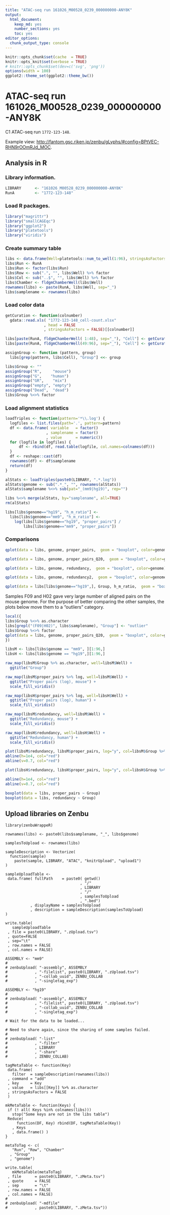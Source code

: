 ```yaml
---
title: "ATAC-seq run 161026_M00528_0239_000000000-ANY8K"
output: 
  html_document: 
    keep_md: yes
    number_sections: yes
    toc: yes
editor_options: 
  chunk_output_type: console
---
```


```r
knitr::opts_chunk$set(cache  = TRUE)
knitr::opts_knit$set(verbose = TRUE)
# knitr::opts_chunk$set(dev=c('svg', 'png'))
options(width = 100)
ggplot2::theme_set(ggplot2::theme_bw())
```


# ATAC-seq run 161026_M00528_0239_000000000-ANY8K

C1 ATAC-seq run `1772-123-148`.

Example view: <http://fantom.gsc.riken.jp/zenbu/gLyphs/#config=BPtVEC-RHN9rOOmRJd_MOC>.


## Analysis in R

### Library information.

```r
LIBRARY      <- "161026_M00528_0239_000000000-ANY8K"
RunA         <- "1772-123-148"
```

### Load R packages.

```r
library("magrittr")
library("smallCAGEqc")
library("ggplot2")
library("platetools")
library("viridis")
```

### Create summary table

```r
libs <- data.frame(Well=platetools::num_to_well(1:96), stringsAsFactors = FALSE)
libs$Run <- RunA
libs$Run <- factor(libs$Run)
libs$Row <- sub(".", "", libs$Well) %>% factor
libs$Col <- sub("..$", "", libs$Well) %>% factor
libs$Chamber <- fldgmChamberWell(libs$Well)
rownames(libs) <- paste(RunA, libs$Well, sep="_")
libs$samplename <- rownames(libs)
```

### Load color data

```r
getCuration <- function(colnumber)
  gdata::read.xls( "1772-123-148_cell-count.xlsx"
                 , head = FALSE
                 , stringsAsFactors = FALSE)[[colnumber]]

libs[paste(RunA, fldgmChamberWell( 1:48), sep="_"), "Cell"] <- getCuration(2)
libs[paste(RunA, fldgmChamberWell(49:96), sep="_"), "Cell"] <- getCuration(6)

assignGroup <- function (pattern, group)
  libs[grep(pattern, libs$Cell), "Group"] <<- group

libs$Group <- ""
assignGroup("R",     "mouse")
assignGroup("G",    "human")
assignGroup("GR",    "mix")
assignGroup("empty", "empty")
assignGroup("Dead",  "dead")
libs$Group %<>% factor
```

### Load alignment statistics

```r
loadTriples <- function(pattern='*\\.log') {
  logfiles <- list.files(path='.', pattern=pattern)
  df <- data.frame( variable   = factor()
                  , samplename = factor()
                  , value      = numeric())
  for (logfile in logfiles) {
      df <- rbind(df, read.table(logfile, col.names=colnames(df)))
  }
  df <- reshape::cast(df)
  rownames(df) <- df$samplename
  return(df)
}

alStats <- loadTriples(paste0(LIBRARY, ".*.log"))
alStats$genome <- sub(".*_", "", rownames(alStats))
alStats$samplename %<>% sub(pat="_(mm9|hg19)", rep="")

libs %<>% merge(alStats, by="samplename", all=TRUE)
rm(alStats)
```

```r
libs[libs$genome=="hg19", "h_m_ratio"] <-
  libs[libs$genome=="mm9", "h_m_ratio"] <-
    log(libs[libs$genome=="hg19", "proper_pairs"] /
        libs[libs$genome=="mm9", "proper_pairs"])
```
### Comparisons

```r
qplot(data = libs, genome, proper_pairs,  geom = "boxplot", color=genome) + ggtitle('Proper pairs') + facet_wrap(~Group, scale="free")

qplot(data = libs, genome, proper_pairs_Q20,  geom = "boxplot", color=genome) + ggtitle('Proper pairs (Q > 20)') + facet_wrap(~Group, scale="free")

qplot(data = libs, genome, redundancy,  geom = "boxplot", color=genome) + ggtitle('Redundancy') + facet_wrap(~Group, scale="free")

qplot(data = libs, genome, redundancy2,  geom = "boxplot", color=genome) + ggtitle('Redundancy (proper pairs only)') + facet_wrap(~Group, scale="free")

qplot(data = libs[libs$genome=="hg19",], Group, h_m_ratio,  geom = "boxplot", color=Group) + ggtitle('log ratio human/mouse alignments') + geom_jitter() + coord_flip()
```

Samples F09 and H02 gave very large number of aligned pairs on the mouse
genome.  For the purpose of better comparing the other samples, the plots
below move them to a "outliers" category.

```r
local({
libs$Group %<>% as.character
libs[grepl("(F09|H02)", libs$samplename), "Group"] <- "outlier"
libs$Group %<>% factor
qplot(data = libs, genome, proper_pairs_Q20,  geom = "boxplot", color=genome) + ggtitle('Proper pairs (Q20)') + facet_wrap(~Group, scale="free")
})
```

```r
libsM <- libs[libs$genome == "mm9", ][1:96,]
libsH <- libs[libs$genome == "hg19",][1:96,]

raw_map(libsM$Group %>% as.character, well=libsM$Well) +
  ggtitle("Group")

raw_map(libsM$proper_pairs %>% log, well=libsM$Well) +
  ggtitle("Proper pairs (log), mouse") + 
  scale_fill_viridis()

raw_map(libsH$proper_pairs %>% log, well=libsH$Well) +
  ggtitle("Proper pairs (log), human") + 
  scale_fill_viridis()

raw_map(libsM$redundancy, well=libsM$Well) +
  ggtitle("Redundancy, mouse") + 
  scale_fill_viridis()

raw_map(libsH$redundancy, well=libsH$Well) +
  ggtitle("Redundancy, human") + 
  scale_fill_viridis()

plot(libsM$redundancy, libsM$proper_pairs, log="y", col=libsM$Group %>% as.numeric + 1)
abline(h=1e4, col="red")
abline(v=0.7, col="red")

plot(libsH$redundancy, libsH$proper_pairs, log="y", col=libsH$Group %>% as.numeric + 1)

abline(h=1e4, col="red")
abline(v=0.7, col="red")

boxplot(data = libs, proper_pairs ~ Group)
boxplot(data = libs, redundancy ~ Group)
```


Upload libraries on Zenbu
-------------------------

```
library(zenbuWrappeR)

rownames(libs) <- paste0(libs$samplename, "_", libs$genome)

samplesToUpload <- rownames(libs)

sampleDescription <- Vectorize(
  function(sample)
    paste(sample, LIBRARY, "ATAC", "knitrUpload", "upload1")
)

sampleUploadTable <-
 data.frame( fullPath    = paste0( getwd()
                                 , "/"
                                 , LIBRARY
                                 , "/"
                                 , samplesToUpload
                                 , ".bed")
           , displayName = samplesToUpload
           , description = sampleDescription(samplesToUpload)
)

write.table(
   sampleUploadTable
 , file = paste0(LIBRARY, ".zUpload.tsv")
 , quote=FALSE
 , sep="\t"
 , row.names = FALSE
 , col.names = FALSE)

ASSEMBLY <- "mm9"
# 
# zenbuUpload( "-assembly", ASSEMBLY
#            , "-filelist", paste0(LIBRARY, ".zUpload.tsv")
#            , "-collab_uuid", ZENBU_COLLAB
#            , "-singletag_exp")

ASSEMBLY <- "hg19"
# 
# zenbuUpload( "-assembly", ASSEMBLY
#            , "-filelist", paste0(LIBRARY, ".zUpload.tsv")
#            , "-collab_uuid", ZENBU_COLLAB
#            , "-singletag_exp")

# Wait for the data to be loaded...

# Need to share again, since the sharing of some samples failed.
# 
# zenbuUpload( "-list"
#            , "-filter"
#            , LIBRARY
#            , "-share"
#            , ZENBU_COLLAB)

tagMetaTable <- function(Key)
 data.frame(
   filter  = sampleDescription(rownames(libs))
 , command = "add"
 , key     = Key
 , value   = libs[[Key]] %>% as.character
 , stringsAsFactors = FALSE
 )

mkMetaTable <- function(Keys) {
 if (! all( Keys %in% colnames(libs)))
   stop("Some keys are not in the libs table")
 Reduce(
     function(DF, Key) rbind(DF, tagMetaTable(Key))
   , Keys
   , data.frame() )
}

metaToTag <- c(
   "Run", "Row", "Chamber"
  , "Group"
  , "genome")

write.table(
   mkMetaTable(metaToTag)
 , file      = paste0(LIBRARY, ".zMeta.tsv")
 , quote     = FALSE
 , sep       = "\t"
 , row.names = FALSE
 , col.names = FALSE)
# 
# zenbuUpload( "-mdfile"
#            , paste0(LIBRARY, ".zMeta.tsv"))
```